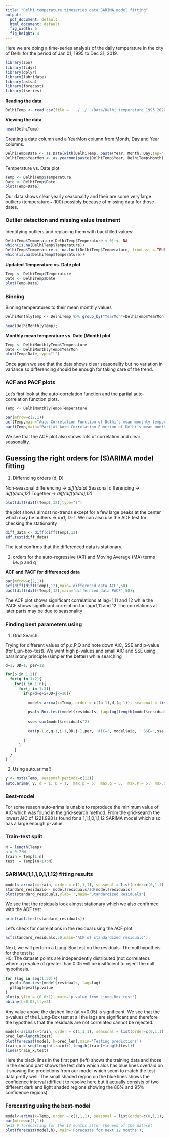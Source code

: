 ```yaml
---
title: "Delhi temperature timeseries data SARIMA model fitting"
output:
  pdf_document: default
  html_document: default
  fig_width: 6 
  fig_height: 4 
---
```


Here we are doing a time-series analysis of the daily temperature in the city of Delhi for the period of Jan 01, 1995 to Dec 31, 2019.

```r
library(zoo)
library(tidyr)
library(dplyr)
library(lubridate)
library(astsa)
library(forecast)
library(tseries)
```

**Reading the data**

```r
DelhiTemp <- read.csv(file = '../../../Data/Delhi_temperature_1995_2020.csv')
```

**Viewing the data**

```r
head(DelhiTemp)
```

Creating a date column and a YearMon column from Month, Day and Year columns.

```r
DelhiTemp$Date <- as.Date(with(DelhiTemp, paste(Year, Month, Day,sep="-")), "%Y-%m-%d")
DelhiTemp$YearMon <- as.yearmon(paste(DelhiTemp$Year, DelhiTemp$Month), "%Y %m")

```

Temperature vs. Date plot

```r
Temp <- DelhiTemp$Temperature
Date <- DelhiTemp$Date
plot(Temp~Date)
```
Our data shows clear yearly seasonality and their are some very large outliers (temperature~-100) possibly because of missing data for those dates.

### Outlier detection and missing value treatment

Identifying outliers and replacing them with backfilled values:

```r
DelhiTemp$Temperature[DelhiTemp$Temperature < 0] <- NA
which(is.na(DelhiTemp$Temperature))
DelhiTemp$Temperature <- na.locf(DelhiTemp$Temperature, fromLast = TRUE)
which(is.na(DelhiTemp$Temperature))
```

**Updated Temperature vs. Date plot**

```r
Temp <- DelhiTemp$Temperature
Date <- DelhiTemp$Date
plot(Temp~Date)
```

### Binning

Binning temperatures to their mean monthly values

```r
DelhiMonthlyTemp <- DelhiTemp %>% group_by("YearMon"=DelhiTemp$YearMon) %>% summarize(Temperature = mean(Temperature))

head(DelhiMonthlyTemp);
```

**Monthly mean temperature vs. Date (Month) plot**

```r
Temp <- DelhiMonthlyTemp$Temperature
Date <- DelhiMonthlyTemp$YearMon
plot(Temp~Date,type="l")
```

Once again we see that the data shows clear seasonality but no variation in variance so differencing should be enough for taking care of the trend.

### ACF and PACF plots

Let's first look at the auto-correlation function and the partial auto-correlation function plots.

```r
Temp <- DelhiMonthlyTemp$Temperature

par(mfrow=c(2,1))
acf(Temp,main="Auto-Correlation Function of Delhi's mean monthly temperatures")
pacf(Temp,main="Partial Auto-Correlation Function of Delhi's mean monthly temperatures");
```

We see that the ACF plot also shows lots of correlation and clear seasonality.

## Guessing the right orders for (S)ARIMA model fitting

1. Differncing orders (d, D)

Non-seasonal differencing -> *diff(data)*
Seasonal differencing -> *diff(data,12)*
Together -> *diff(diff(data),12)*

```r
plot(diff(diff(Temp),12),type="l")
```

the plot shows almost no-trends except for a few large peaks at the center which may be outliers => d=1, D=1. We can also use the ADF test for checking the stationarity

```r
diff_data <- diff(diff(Temp),12)
adf.test(diff_data)
```

The test confirms that the differenced data is stationary.

2. orders for the auro-regressive (AR) and Moving Average (MA) terms i.e. p and q

**ACF and PACF for differenced data**

```r
par(mfrow=c(2,1))
acf(diff(diff(Temp),12),main='differnced data ACF',50)
pacf(diff(diff(Temp),12),main='differnced data PACF',50);
```

The ACF plot shows significant correlations at lag=1,11 and 12 while the PACF shows significant correlation for lag=1,11 and 12 The correlations at later parts may be due to seasonality

### Finding best parameters using
1. Grid Search

Trying for different values of p,q,P,Q and note down AIC, SSE and p-value (for Ljun-box-test). 
We want high p-values and small AIC and SSE using parsimony principle (simpler the better) while searching

```r
d=1; DD=1; per=12

for(p in 1:2){
  for(q in 1:2){
    for(i in 1:6){
      for(j in 1:3){
        if(p+d+q+i+DD+j<=10){
          
          model<-arima(x=Temp, order = c((p-1),d,(q-1)), seasonal = list(order=c((i-1),DD,(j-1)), period=per))
          
          pval<-Box.test(model$residuals, lag=log(length(model$residuals)))
          
          sse<-sum(model$residuals^2)
          
          cat(p-1,d,q-1,i-1,DD,j-1,per, 'AIC=', model$aic, ' SSE=',sse,' p-VALUE=', pval$p.value,'\n')
          
        }
      }
    }
  }
}
```

2. Using auto.arima()

```r
y <- msts(Temp, seasonal.periods=c(12))
auto.arima( y, d = 1, D = 1,  max.p = 5,  max.q = 5,  max.P = 5,  max.Q = 5, max.order = 10,  start.p = 1,  start.q = 1,  start.P = 0, start.Q = 0, stationary = FALSE, seasonal = TRUE, ic="aic", stepwise = TRUE, approximation = FALSE)
```



### Best-model

For some reason auto-arima is unable to reproduce the minimum value of AIC which was found in the grid-search method. From the grid-search the lowest AIC of 1221.998 is found for a 1,1,1,0,1,1,12 SARIMA model which also has a large enough p-value.

### Train-test split

```r
N = length(Temp)
n = 0.7*N
train = Temp[1:n]
test  = Temp[(n+1):N]
```

### SARIMA(1,1,1,0,1,1,12) fitting results

```r
model<-arima(x=train, order = c(1,1,1), seasonal = list(order=c(0,1,1), period=per))
standard_residuals<- model$residuals/sd(model$residuals)
plot(standard_residuals,ylab='',main='Standardized Residuals')
```
We see that the residuals look almost stationary which we also confirmed with the ADF test

```r
print(adf.test(standard_residuals))
```

Let's check for correlations in the residual using the ACF plot

```r
acf(standard_residuals,50,main='ACF of standardized residuals');
```

Next, we will perform a Ljung-Box test on the residuals. The null hypotheis for the test is:\
H0: The dataset points are independently distributed (not correlated).\
where a p-value of greater than 0.05 will be insifficient to reject the null hypothesis.

```r
for (lag in seq(1:50)){
  pval<-Box.test(model$residuals, lag=lag)
  p[lag]=pval$p.value
}
plot(p,ylim = (0.0:1), main='p-value from Ljung-Box test')
abline(h=0.05,lty=2)
```

Any value above the dashed line (at y=0.05) is significant. We see that the p-values of the Ljung-Box test at all the lags are significant and therefore the hypothesis that the residuals are not correlated cannot be rejected.

```r
model<-arima(x=train, order = c(1,1,1), seasonal = list(order=c(0,1,1), period=per))
pred_len=length(test)
plot(forecast(model, h=pred_len),main='Testing predictions')
train_x = seq(length(train)+1,length(train)+length(test))
lines(train_x,test)
```

Here the black lines in the first part (left) shows the training data and those in the second part shows the test data which alos has blue lines overlaid on it showing the predictions from our model which seem to match the test data pretty well. The small shaded region on the blue lines shows the confidence interval (difficult to resolve here but it actually consists of two different dark and light shaded regions showing the 80% and 95% confidence regions).

### Forecasting using the best-model

```r
model<-arima(x=Temp, order = c(1,1,1), seasonal = list(order=c(0,1,1), period=per))
par(mfrow=c(1,1))
h=12 # forecasting for the 12 months after the end of the dataset
plot(forecast(model,h), main='Forecasts for next 12 months'); 
```
